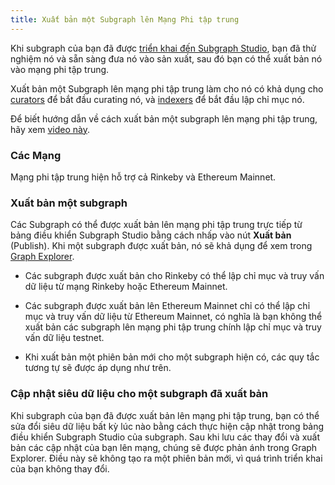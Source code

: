 ```yaml
---
title: Xuất bản một Subgraph lên Mạng Phi tập trung
---
```


Khi subgraph của bạn đã được [ triển khai đến Subgraph Studio](/studio/deploy-subgraph-studio), bạn đã thử nghiệm nó và sẵn sàng đưa nó vào sản xuất, sau đó bạn có thể xuất bản nó vào mạng phi tập trung.

Xuất bản một Subgraph lên mạng phi tập trung làm cho nó có khả dụng cho [curators](/curating) để bắt đầu curating nó, và [indexers](/indexing) để bắt đầu lập chỉ mục nó.

Để biết hướng dẫn về cách xuất bản một subgraph lên mạng phi tập trung, hãy xem [video này](https://youtu.be/HfDgC2oNnwo?t=580).

### Các Mạng

Mạng phi tập trung hiện hỗ trợ cả Rinkeby và Ethereum Mainnet.

### Xuất bản một subgraph

Các Subgraph có thể được xuất bản lên mạng phi tập trung trực tiếp từ bảng điều khiển Subgraph Studio bằng cách nhấp vào nút **Xuất bản** (Publish). Khi một subgraph được xuất bản, nó sẽ khả dụng để xem trong [Graph Explorer](https://thegraph.com/explorer/).

- Các subgraph được xuất bản cho Rinkeby có thể lập chỉ mục và truy vấn dữ liệu từ mạng Rinkeby hoặc Ethereum Mainnet.

- Các subgraph được xuất bản lên Ethereum Mainnet chỉ có thể lập chỉ mục và truy vấn dữ liệu từ Ethereum Mainnet, có nghĩa là bạn không thể xuất bản các subgraph lên mạng phi tập trung chính lập chỉ mục và truy vấn dữ liệu testnet.

- Khi xuất bản một phiên bản mới cho một subgraph hiện có, các quy tắc tương tự sẽ được áp dụng như trên.

### Cập nhật siêu dữ liệu cho một subgraph đã xuất bản

Khi subgraph của bạn đã được xuất bản lên mạng phi tập trung, bạn có thể sửa đổi siêu dữ liệu bất kỳ lúc nào bằng cách thực hiện cập nhật trong bảng điều khiển Subgraph Studio của subgraph. Sau khi lưu các thay đổi và xuất bản các cập nhật của bạn lên mạng, chúng sẽ được phản ánh trong Graph Explorer. Điều này sẽ không tạo ra một phiên bản mới, vì quá trình triển khai của bạn không thay đổi.

